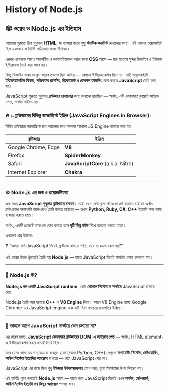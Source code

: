 # History of Node.js
## 🕸️ ওয়েব ও Node.js এর ইতিহাস

ওয়েবের শুরুতে ছিল শুধুমাত্র **HTML**, যা ব্যবহার হতো শুধু **স্ট্যাটিক কনটেন্ট** দেখানোর জন্য। এই ধরনের ওয়েবসাইট ছিল একঘেয়ে ও নির্দিষ্ট কাঠামোর মধ্যে সীমাবদ্ধ।

এরপর ওয়েবকে আরও আকর্ষণীয় ও কাস্টমাইজেবল করার জন্য **CSS** আসে — যার মাধ্যমে সুন্দর ডিজাইন ও ইউজার ইন্টারফেস তৈরি করা সম্ভব হয়।

কিন্তু ডিজাইন থাকা সত্ত্বেও ওয়েব তখনও ছিল অক্রিয় — কোনো ইন্টারঅ্যাকশন ছিল না। তাই ওয়েবসাইটে **ইন্টারঅ্যাকটিভ ফিচার**, **লজিক্যাল প্রসেসিং**, **রিকোয়েস্ট ও রেসপন্স হ্যান্ডলিং** যোগ করতে **JavaScript** তৈরি করা হয়।

JavaScript শুরুতে শুধুমাত্র **ব্রাউজারে চালানোর** জন্য বানানো হয়েছিল — অর্থাৎ, এটি কেবলমাত্র ক্লায়েন্ট সাইডে চলত, সার্ভার সাইডে নয়।

### 🔥 ১. ব্রাউজারের বিভিন্ন জাভাস্ক্রিপ্ট ইঞ্জিন (JavaScript Engines in Browser):

বিভিন্ন ব্রাউজারে জাভাস্ক্রিপ্ট রান করানোর জন্য আলাদা আলাদা JS Engine ব্যবহার করা হয়।

| ব্রাউজার | ইঞ্জিন |
| --- | --- |
| Google Chrome, Edge | **V8** |
| Firefox | **SpiderMonkey** |
| Safari | **JavaScriptCore** (a.k.a. Nitro) |
| Internet Explorer | **Chakra** |

---

### ⚙️ Node.js এর জন্ম ও প্রয়োজনীয়তা

এক সময় **JavaScript শুধুমাত্র ব্রাউজারে চলতো**। তাই যখন কেউ ফুল-স্ট্যাক প্রজেক্ট বানাতে চাইতো অর্থাৎ ফ্রন্টএন্ডের পাশাপাশি ব্যাকএন্ডও তৈরি করতে চাইতো — তখন **Python, Ruby, C#, C++** ইত্যাদি অন্য ভাষা ব্যবহার করতে হতো।

অর্থাৎ, একটি প্রজেক্টে ব্যাকএন্ড যোগ করতে হলে **দুটি ভিন্ন ভাষা** শিখে ব্যবহার করতে হতো।

এখানেই প্রশ্ন উঠলো:

❓ “আমরা যদি JavaScript দিয়েই ফ্রন্টএন্ড বানাতে পারি, তবে ব্যাকএন্ড কেন নয়?”

এই প্রশ্নের উত্তর খুঁজতেই তৈরি হয় **Node.js** — যাতে JavaScript দিয়েই সার্ভারে কোড চালানো যায়।

---

### 🚀 Node.js কী?

**Node.js হল একটি JavaScript runtime**, যেটা **লোকাল সিস্টেম বা সার্ভারে** JavaScript চালাতে দেয়।

Node.js তৈরি করা হয়েছে **C++** ও **V8 Engine** দিয়ে। কারণ V8 Engine হচ্ছে Google Chrome-এর JavaScript engine এবং এটি ছিল সবচেয়ে দ্রুতগতির ইঞ্জিন।

---

### 🤔 তাহলে আগে JavaScript সার্ভারে কেন চলতো না?

এর কারণ হচ্ছে, **JavaScript কেবলমাত্র ব্রাউজারের DOM-এ অ্যাক্সেস পেত** — অর্থাৎ, HTML element-এ ইন্টারঅ্যাকশন করার জন্যই তৈরি ছিল।

তবে যেসব ভাষা আগে ব্যাকএন্ডে ব্যবহৃত হতো (যেমন Python, C++) সেগুলো **অপারেটিং সিস্টেম, নেটওয়ার্কিং, ফাইল সিস্টেম ইত্যাদির অ্যাক্সেস** রাখতো — যেটা JavaScript পেত না।

JavaScript এর কাজ ছিল শুধু **ইউজার ইন্টারঅ্যাকশন** যোগ করা, পুরো সিস্টেমের উপর নিয়ন্ত্রণ নয়।

এই ঘাটতি পূরণ করতেই **Node.js** আসে — যাতে করে JavaScript দিয়েই এখন **সার্ভার, নেটওয়ার্ক, ফাইলসিস্টেম ইত্যাদি সব কিছুর অ্যাক্সেস** পাওয়া যায়।